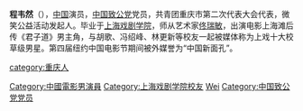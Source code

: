 {{blpunsourced|time=2015-01-26T07:25:00+00:00}}
{{藝人
| 姓名 = 程韦然
| 類型 = 男演員
| 圖片 =  
| 英文名 =
| 羅馬拼音 = Cheng  Wei Ran
| 綽號 = 居来提 
| 原名 = 程韦然
| 出生日期 = {{birth_date_and_age|1986|11|27}}
| 逝世 =
| 出生地點 ={{CHN}}[[重庆|重庆]]
| 音樂類型 =
| 職業 = [[演員|演員]]
| 唱片公司 =
| 經紀公司 = 锋尚儒影视
| 國籍 = {{PRC}}
| 民族 = 汉族
| 籍貫 = [[重庆|重庆]]
| 語言 = 中文、英文
| 教育程度 =[[上海戏剧学院|上海戏剧学院]][[表演|表演]]系毕业
| 宗教信仰 =
| 配偶 =
| 兒女 =
| 父母 =
| 演奏樂器 =
| 出道地點 =
| 出道作 = 君子道
| 出道日期 = 2013年
| 代表作 = [[君子道(电影)|君子道(电影)]]
| 活躍年代 = 2013年－至今
| 網站 =
| awards = 
| imdb = 
}}

'''程韦然'''（{{bd|1986年|11月27日|catIdx=C程}}），[[中国|中国]]演员，[[中国致公党|中国致公党]]党员，共青团重庆市第二次代表大会代表，微笑公益活动发起人。毕业于[[上海戏剧学院|上海戏剧学院]]，师从艺术家[[佟瑞敏|佟瑞敏]]，出演电影上海滩后传《君子道》男主角，与胡歌、冯绍峰、林更新等校友一起被媒体称为上戏十大校草级男星。第四届纽约中国电影节期间被外媒誉为“中国新面孔”。

{{DEFAULTSORT:Cheng weiran}}
[[Category:中國電影男演員|Category:中國電影男演員]]
[[Category:上海戏剧学院校友|Category:上海戏剧学院校友]]
[[category:重庆人|category:重庆人]]
[[Category:程姓|Wei]]
[[Category:中国致公党党员|Category:中国致公党党员]]
{{china-enter-bio-stub}}